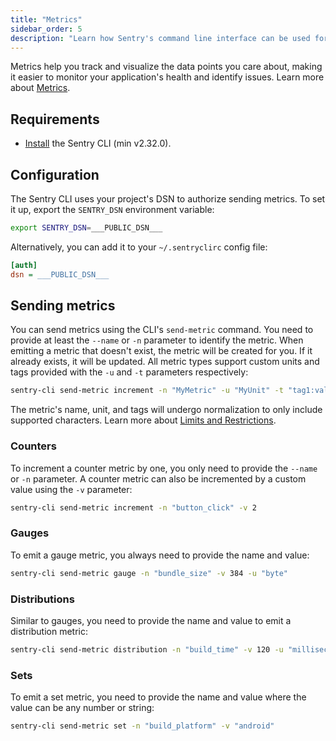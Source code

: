 ```yaml
---
title: "Metrics"
sidebar_order: 5
description: "Learn how Sentry's command line interface can be used for sending metrics."
---
```

Metrics help you track and visualize the data points you care about, making it easier to monitor your application's health and identify issues.
Learn more about [Metrics](/product/explore/metrics).

## Requirements
- [Install](/product/cli/installation) the Sentry CLI (min v2.32.0).

## Configuration

The Sentry CLI uses your project's DSN to authorize sending metrics. To set it up, export the `SENTRY_DSN` environment variable:

```bash
export SENTRY_DSN=___PUBLIC_DSN___
```

Alternatively, you can add it to your `~/.sentryclirc` config file:

```ini {filename:~/.sentryclirc}
[auth]
dsn = ___PUBLIC_DSN___
```

## Sending metrics
You can send metrics using the CLI's `send-metric` command. You need to provide at least the `--name` or `-n` parameter to identify the metric.
When emitting a metric that doesn't exist, the metric will be created for you. If it already exists, it will be updated.
All metric types support custom units and tags provided with the `-u` and `-t` parameters respectively:

```bash
sentry-cli send-metric increment -n "MyMetric" -u "MyUnit" -t "tag1:val1","tag2:val2"
```

The metric's name, unit, and tags will undergo normalization to only include supported characters.
Learn more about [Limits and Restrictions](/product/explore/metrics/#limits-and-restrictions).

### Counters
To increment a counter metric by one, you only need to provide the `--name` or `-n` parameter.
A counter metric can also be incremented by a custom value using the `-v` parameter:

```bash
sentry-cli send-metric increment -n "button_click" -v 2
```

### Gauges
To emit a gauge metric, you always need to provide the name and value:

```bash
sentry-cli send-metric gauge -n "bundle_size" -v 384 -u "byte"
```

### Distributions
Similar to gauges, you need to provide the name and value to emit a distribution metric:

```bash
sentry-cli send-metric distribution -n "build_time" -v 120 -u "millisecond"
```

### Sets
To emit a set metric, you need to provide the name and value where the value can be any number or string:

```bash
sentry-cli send-metric set -n "build_platform" -v "android"
```
